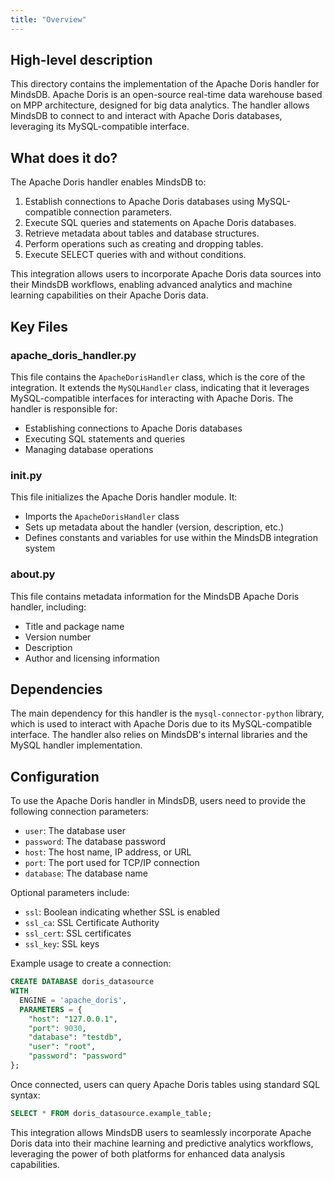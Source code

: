 ```yaml
---
title: "Overview"
---
```


## High-level description
This directory contains the implementation of the Apache Doris handler for MindsDB. Apache Doris is an open-source real-time data warehouse based on MPP architecture, designed for big data analytics. The handler allows MindsDB to connect to and interact with Apache Doris databases, leveraging its MySQL-compatible interface.

## What does it do?
The Apache Doris handler enables MindsDB to:
1. Establish connections to Apache Doris databases using MySQL-compatible connection parameters.
2. Execute SQL queries and statements on Apache Doris databases.
3. Retrieve metadata about tables and database structures.
4. Perform operations such as creating and dropping tables.
5. Execute SELECT queries with and without conditions.

This integration allows users to incorporate Apache Doris data sources into their MindsDB workflows, enabling advanced analytics and machine learning capabilities on their Apache Doris data.

## Key Files

### apache_doris_handler.py
This file contains the `ApacheDorisHandler` class, which is the core of the integration. It extends the `MySQLHandler` class, indicating that it leverages MySQL-compatible interfaces for interacting with Apache Doris. The handler is responsible for:
- Establishing connections to Apache Doris databases
- Executing SQL statements and queries
- Managing database operations

### __init__.py
This file initializes the Apache Doris handler module. It:
- Imports the `ApacheDorisHandler` class
- Sets up metadata about the handler (version, description, etc.)
- Defines constants and variables for use within the MindsDB integration system

### __about__.py
This file contains metadata information for the MindsDB Apache Doris handler, including:
- Title and package name
- Version number
- Description
- Author and licensing information

## Dependencies
The main dependency for this handler is the `mysql-connector-python` library, which is used to interact with Apache Doris due to its MySQL-compatible interface. The handler also relies on MindsDB's internal libraries and the MySQL handler implementation.

## Configuration
To use the Apache Doris handler in MindsDB, users need to provide the following connection parameters:

- `user`: The database user
- `password`: The database password
- `host`: The host name, IP address, or URL
- `port`: The port used for TCP/IP connection
- `database`: The database name

Optional parameters include:
- `ssl`: Boolean indicating whether SSL is enabled
- `ssl_ca`: SSL Certificate Authority
- `ssl_cert`: SSL certificates
- `ssl_key`: SSL keys

Example usage to create a connection:

```sql
CREATE DATABASE doris_datasource
WITH
  ENGINE = 'apache_doris',
  PARAMETERS = {
    "host": "127.0.0.1",
    "port": 9030,
    "database": "testdb",
    "user": "root",
    "password": "password"
};
```

Once connected, users can query Apache Doris tables using standard SQL syntax:

```sql
SELECT * FROM doris_datasource.example_table;
```

This integration allows MindsDB users to seamlessly incorporate Apache Doris data into their machine learning and predictive analytics workflows, leveraging the power of both platforms for enhanced data analysis capabilities.